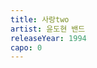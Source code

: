 ```yaml
---
title: 사랑two
artist: 윤도현 밴드
releaseYear: 1994
capo: 0
---
```


<ScoreWrapper>
  <ScorePhrase
    phrase={{
      lyrics: ' 나의 하루를 가만히 닫아주는 너',
      chordList: [
        { name: 'D', position: 0 },
        { name: 'A', position: 10 },
        { name: 'Bm', position: 14 },
        { name: 'G', position: 17 },
      ],
    }}
  />
  <ScorePhrase
    phrase={{
      lyrics: '은은한 달빛따라 너의 모습 사라지고',
      chordList: [
        { name: 'D', position: 2 },
        { name: 'A', position: 7 },
        { name: 'Em', position: 12 },
        { name: 'D', position: 18 },
      ],
    }}
  />
  <ScorePhrase
    phrase={{
      lyrics: '홀로 남은 골목길에 수줍은 내 마음만',
      chordList: [
        { name: 'G', position: 3 },
        { name: 'D', position: 8 },
        { name: 'C', position: 13 },
        { name: 'A', position: 19 },
      ],
    }}
  />
  <ScorePhrase
    phrase={{
      lyrics: ' 나의 아픔을 가만히 안아 주는 너',
      chordList: [
        { name: 'D', position: 0 },
        { name: 'A', position: 10 },
        { name: 'Bm', position: 14 },
        { name: 'G', position: 17 },
      ],
    }}
  />
  <ScorePhrase
    phrase={{
      lyrics: '눈물 흘린 시간 뒤엔 언제나 네가 있어',
      chordList: [
        { name: 'D', position: 2 },
        { name: 'A', position: 8 },
        { name: 'Em', position: 14 },
        { name: 'D', position: 20 },
      ],
    }}
  />
  <ScorePhrase
    phrase={{
      lyrics: '상처 받은 내 영혼에 따뜻한 네 손길만',
      chordList: [
        { name: 'G', position: 3 },
        { name: 'D', position: 9 },
        { name: 'C', position: 14 },
        { name: 'A', position: 20 },
      ],
    }}
  />
  <ScorePhrase
    phrase={{
      lyrics: '처음엔 그냥 친군줄만 알았어',
      chordList: [
        { name: 'Bm', position: 0 },
        { name: 'A', position: 2 },
        { name: 'D', position: 5 },
        { name: 'A', position: 8 },
        { name: 'G', position: 14 },
      ],
    }}
  />
  <ScorePhrase
    phrase={{
      lyrics: '아무 색깔 없이 언제나 영원하길',
      chordList: [
        { name: 'D', position: 0 },
        { name: 'F]m', position: 5 },
        { name: 'G', position: 10 },
        { name: 'A', position: 16 },
      ],
    }}
  />
  <ScorePhrase
    phrase={{
      lyrics: '또 다시 사랑이라 부르진 않아',
      chordList: [
        { name: 'Bm', position: 0 },
        { name: 'A', position: 5 },
        { name: 'D', position: 7 },
        { name: 'A', position: 11 },
        { name: 'G', position: 15 },
      ],
    }}
  />
  <ScorePhrase
    phrase={{
      lyrics: '아무 아픔 없이 너만은 행복하길',
      chordList: [
        { name: 'D', position: 0 },
        { name: 'A', position: 6 },
        { name: 'G', position: 10 },
        { name: 'A', position: 16 },
      ],
    }}
  />
  <ScorePhrase
    phrase={{
      lyrics: '워우워우 예헤 예 - 에 -',
      chordList: [
        { name: 'A', position: 0 },
        { name: 'G', position: 8 },
        { name: 'A', position: 12 },
      ],
    }}
  />
  <ScorePhrase
    phrase={{
      lyrics: '널 만나면 말없이 있어도',
      chordList: [
        { name: 'D', position: 0 },
        { name: 'Em', position: 5 },
        { name: 'A', position: 8 },
        { name: 'Bm', position: 13 },
      ],
    }}
  />
  <ScorePhrase
    phrase={{
      lyrics: '또하나의 나처럼 편안했던거야',
      chordList: [
        { name: 'G', position: 0 },
        { name: 'D', position: 5 },
        { name: 'Em', position: 10 },
        { name: 'A', position: 15 },
      ],
    }}
  />
  <ScorePhrase
    phrase={{
      lyrics: '널 만나면 순수한 네 모습에',
      chordList: [
        { name: 'D', position: 0 },
        { name: 'Em', position: 5 },
        { name: 'A', position: 8 },
        { name: 'Bm', position: 13 },
      ],
    }}
  />
  <ScorePhrase
    phrase={{
      lyrics: '철없는 아이처럼 잊었던 거야',
      chordList: [
        { name: 'G', position: 0 },
        { name: 'D', position: 6 },
        { name: 'Em', position: 10 },
        { name: 'A7', position: 14 },
      ],
    }}
  />
  <ScorePhrase
    phrase={{
      lyrics: '내겐 너무 소중한너',
      chordList: [
        { name: 'G', position: 0 },
        { name: 'A', position: 6 },
        { name: 'Bm', position: 9 },
      ],
    }}
  />
  <ScorePhrase
    phrase={{
      lyrics: '내겐 너무 행복한너',
      chordList: [
        { name: 'G', position: 0 },
        { name: 'A', position: 6 },
        { name: 'D', position: 10 },
      ],
    }}
  />
</ScoreWrapper>

